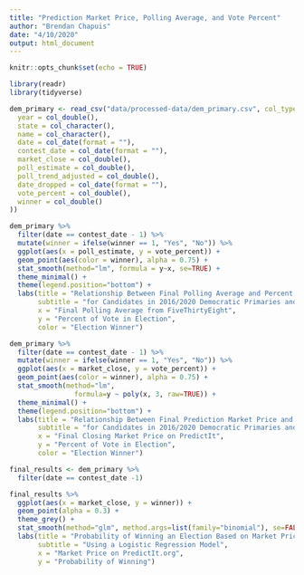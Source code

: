 ```yaml
---
title: "Prediction Market Price, Polling Average, and Vote Percent"
author: "Brendan Chapuis"
date: "4/10/2020"
output: html_document
---
```


```r
knitr::opts_chunk$set(echo = TRUE)
```

```r

library(readr)
library(tidyverse)

```

```r

dem_primary <- read_csv("data/processed-data/dem_primary.csv", col_types = cols(
  year = col_double(),
  state = col_character(),
  name = col_character(),
  date = col_date(format = ""),
  contest_date = col_date(format = ""),
  market_close = col_double(),
  poll_estimate = col_double(),
  poll_trend_adjusted = col_double(),
  date_dropped = col_date(format = ""),
  vote_percent = col_double(),
  winner = col_double()
)) 

```

```r

dem_primary %>%
  filter(date == contest_date - 1) %>% 
  mutate(winner = ifelse(winner == 1, "Yes", "No")) %>% 
  ggplot(aes(x = poll_estimate, y = vote_percent)) +
  geom_point(aes(color = winner), alpha = 0.75) +
  stat_smooth(method="lm", formula = y~x, se=TRUE) +
  theme_minimal() +
  theme(legend.position="bottom") +
  labs(title = "Relationship Between Final Polling Average and Percent of Vote",
       subtitle = "for Candidates in 2016/2020 Democratic Primaries and Caucuses",
       x = "Final Polling Average from FiveThirtyEight",
       y = "Percent of Vote in Election",
       color = "Election Winner")

```

``` r

dem_primary %>%
  filter(date == contest_date - 1) %>%
  mutate(winner = ifelse(winner == 1, "Yes", "No")) %>%
  ggplot(aes(x = market_close, y = vote_percent)) +
  geom_point(aes(color = winner), alpha = 0.75) +
  stat_smooth(method="lm",
                formula=y ~ poly(x, 3, raw=TRUE)) +
  theme_minimal() +
  theme(legend.position="bottom") +
  labs(title = "Relationship Between Final Prediction Market Price and Vote Percent",
       subtitle = "for Candidates in 2016/2020 Democratic Primaries and Caucuses",
       x = "Final Closing Market Price on PredictIt",
       y = "Percent of Vote in Election",
       color = "Election Winner")

```

```r

final_results <- dem_primary %>% 
  filter(date == contest_date -1)

final_results %>%
  ggplot(aes(x = market_close, y = winner)) + 
  geom_point(alpha = 0.3) + 
  theme_grey() + 
  stat_smooth(method="glm", method.args=list(family="binomial"), se=FALSE) + 
  labs(title = "Probability of Winning an Election Based on Market Price",
       subtitle = "Using a Logistic Regression Model",
       x = "Market Price on PredictIt.org",
       y = "Probability of Winning")
  

```

